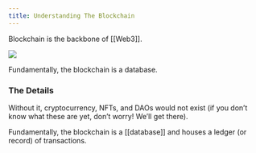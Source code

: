 ```yaml
---
title: Understanding The Blockchain
---
```




Blockchain is the backbone of [[Web3]].

![](../../../.gitbook/assets/1.jpg)

Fundamentally, the blockchain is a database.

### The Details

Without it, cryptocurrency, NFTs, and DAOs would not exist (if you don’t know what these are yet, don’t worry! We’ll get there).

Fundamentally, the blockchain is a [[database]] and houses a ledger (or record) of transactions.
